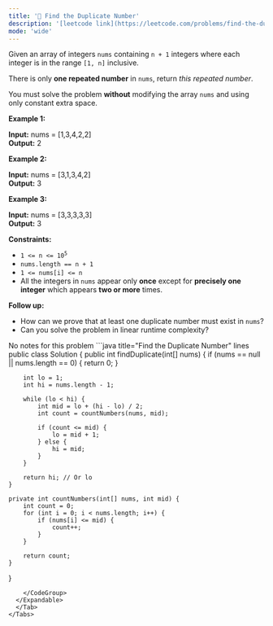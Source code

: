 ```yaml
---
title: '🧀 Find the Duplicate Number'
description: '[leetcode link](https://leetcode.com/problems/find-the-duplicate-number/description/)'
mode: 'wide'
---
```

<Tabs>
  <Tab title="Question" icon="circle-question" iconType="regular">
    <Card>
      <p>Given an array of integers <code>nums</code> containing&nbsp;<code>n + 1</code> integers where each integer is in the range <code>[1, n]</code> inclusive.</p>  <p>There is only <strong>one repeated number</strong> in <code>nums</code>, return <em>this&nbsp;repeated&nbsp;number</em>.</p>  <p>You must solve the problem <strong>without</strong> modifying the array <code>nums</code>&nbsp;and using only constant extra space.</p>   <p><strong class="example">Example 1:</strong></p>   <strong>Input:</strong> nums = [1,3,4,2,2] <br/> <strong>Output:</strong> 2   <p><strong class="example">Example 2:</strong></p>   <strong>Input:</strong> nums = [3,1,3,4,2] <br/> <strong>Output:</strong> 3   <p><strong class="example">Example 3:</strong></p>   <strong>Input:</strong> nums = [3,3,3,3,3] <br/> <strong>Output:</strong> 3   <p><strong>Constraints:</strong></p>  <ul>  <li><code>1 &lt;= n &lt;= 10<sup>5</sup></code></li>  <li><code>nums.length == n + 1</code></li>  <li><code>1 &lt;= nums[i] &lt;= n</code></li>  <li>All the integers in <code>nums</code> appear only <strong>once</strong> except for <strong>precisely one integer</strong> which appears <strong>two or more</strong> times.</li> </ul>   <p><b>Follow up:</b></p>  <ul>  <li>How can we prove that at least one duplicate number must exist in <code>nums</code>?</li>  <li>Can you solve the problem in linear runtime complexity?</li> </ul> 
    </Card>
  </Tab>
  <Tab title="Solution" icon="lightbulb" iconType="regular" >
    <Card>
      No notes for this problem
    </Card>
  <Expandable title="code">
    <CodeGroup dropdown>
```java title="Find the Duplicate Number" lines
public class Solution {
    public int findDuplicate(int[] nums) {
        if (nums == null || nums.length == 0) {
            return 0;
        }
         
        int lo = 1;
        int hi = nums.length - 1;
         
        while (lo < hi) {
            int mid = lo + (hi - lo) / 2;
            int count = countNumbers(nums, mid);
             
            if (count <= mid) {
                lo = mid + 1;
            } else {
                hi = mid;
            }
        }
         
        return hi; // Or lo
    }
     
    private int countNumbers(int[] nums, int mid) {
        int count = 0;
        for (int i = 0; i < nums.length; i++) {
            if (nums[i] <= mid) {
                count++;
            }
        }
         
        return count;
    }
}

```
    </CodeGroup>
  </Expandable>
  </Tab>
</Tabs>